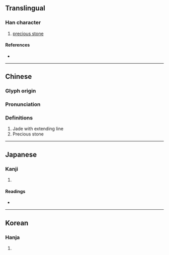 {{character info}}
==Translingual==

===Han character===
{{Han char|rn=96|rad=玉|as=06|sn=10|four=|canj=MGAV|ids=⿰𤣩艮}}

# [[precious stone]]

====References====
* {{Han ref|kx=0731.050|dkj=20961|dj=1142.180|hdz=21114.040|uh=73E2|ud=29666}}

----

==Chinese==
{{zh-forms}}

===Glyph origin===
{{Han etym}}

===Pronunciation===
{{zh-pron
|m=yín,kèn
|c=an4,ngan4
|mc=y
|oc=y
|cat=
}}

===Definitions===
{{zh-hanzi}}

# Jade with extending line
#Precious stone 

----

==Japanese==

===Kanji===
{{ja-kanji|grade=|rs=玉06}}

# {{rfdef|ja|sort=玉06}}

====Readings====
* {{ja-readings
|on=ぎん
|kun=うつくし.い}}

----

==Korean==

===Hanja===
{{ko-hanja|hangeul=[[은]], [[간]]|eumhun=|rv=eun, gan|mr=ŭn, kan|y=un, kan}}

# {{rfdef|ko|sort=玉06}}